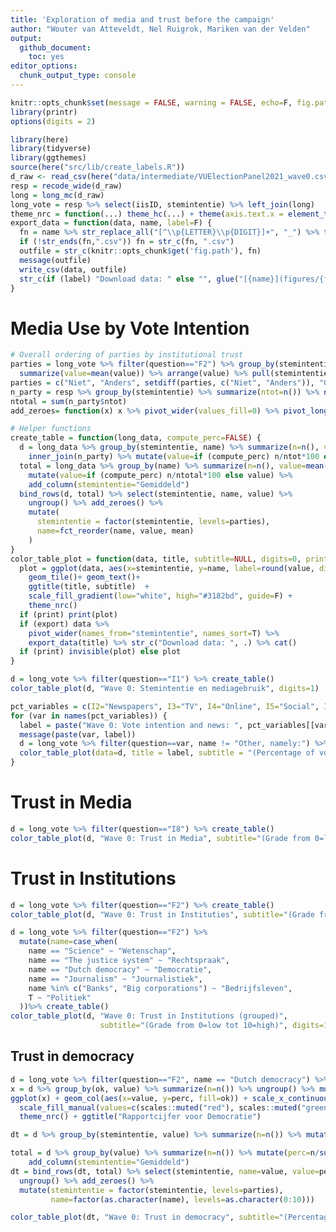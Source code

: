 ```yaml
---
title: 'Exploration of media and trust before the campaign'
author: "Wouter van Atteveldt, Nel Ruigrok, Mariken van der Velden"
output: 
  github_document:
    toc: yes
editor_options: 
  chunk_output_type: console
---
```



```r
knitr::opts_chunk$set(message = FALSE, warning = FALSE, echo=F, fig.path='figures/', fig.width = 10)
library(printr)
options(digits = 2)
```


```r
library(here)
library(tidyverse)
library(ggthemes)
source(here("src/lib/create_labels.R"))
d_raw <- read_csv(here("data/intermediate/VUElectionPanel2021_wave0.csv"))
resp = recode_wide(d_raw)
long = long_mc(d_raw)
long_vote = resp %>% select(iisID, stemintentie) %>% left_join(long)
theme_nrc = function(...) theme_hc(...) + theme(axis.text.x = element_text(angle = 45, hjust = 1), axis.title.x=element_blank(), axis.title.y=element_blank())
export_data = function(data, name, label=F) {
  fn = name %>% str_replace_all("[^\\p{LETTER}\\p{DIGIT}]+", "_") %>% trimws() 
  if (!str_ends(fn,".csv")) fn = str_c(fn, ".csv")
  outfile = str_c(knitr::opts_chunk$get('fig.path'), fn)
  message(outfile)
  write_csv(data, outfile)
  str_c(if (label) "Download data: " else "", glue("[{name}](figures/{fn})"))
} 
```

# Media Use by Vote Intention


```r
# Overall ordering of parties by institutional trust
parties = long_vote %>% filter(question=="F2") %>% group_by(stemintentie) %>% 
  summarize(value=mean(value)) %>% arrange(value) %>% pull(stemintentie)
parties = c("Niet", "Anders", setdiff(parties, c("Niet", "Anders")), "Gemiddeld")
n_party = resp %>% group_by(stemintentie) %>% summarize(ntot=n()) %>% na.omit()
ntotal = sum(n_party$ntot)
add_zeroes= function(x) x %>% pivot_wider(values_fill=0) %>% pivot_longer(-stemintentie)

# Helper functions
create_table = function(long_data, compute_perc=FALSE) {
  d = long_data %>% group_by(stemintentie, name) %>% summarize(n=n(), value=mean(value)) %>%
    inner_join(n_party) %>% mutate(value=if (compute_perc) n/ntot*100 else value)
  total = long_data %>% group_by(name) %>% summarize(n=n(), value=mean(value)) %>% 
    mutate(value=if (compute_perc) n/ntotal*100 else value) %>% 
    add_column(stemintentie="Gemiddeld") 
  bind_rows(d, total) %>% select(stemintentie, name, value) %>% 
    ungroup() %>% add_zeroes() %>% 
    mutate(
      stemintentie = factor(stemintentie, levels=parties),
      name=fct_reorder(name, value, mean)
    )
}
color_table_plot = function(data, title, subtitle=NULL, digits=0, print=T, export=T) {
  plot = ggplot(data, aes(x=stemintentie, y=name, label=round(value, digits = digits), fill=value)) +
    geom_tile()+ geom_text()+
    ggtitle(title, subtitle)  + 
    scale_fill_gradient(low="white", high="#3182bd", guide=F) +
    theme_nrc()
  if (print) print(plot)
  if (export) data %>% 
    pivot_wider(names_from="stemintentie", names_sort=T) %>% 
    export_data(title) %>% str_c("Download data: ", .) %>% cat()
  if (print) invisible(plot) else plot
}
```

```r
d = long_vote %>% filter(question=="I1") %>% create_table()
color_table_plot(d, "Wave 0: Stemintentie en mediagebruik", digits=1)
```

```r
pct_variables = c(I2="Newspapers", I3="TV", I4="Online", I5="Social", I7="Apps")
for (var in names(pct_variables)) {
  label = paste("Wave 0: Vote intention and news: ", pct_variables[[var]])
  message(paste(var, label))
  d = long_vote %>% filter(question==var, name != "Other, namely:") %>% create_table(compute_perc = T)
  color_table_plot(data=d, title = label, subtitle = "(Percentage of voters for that party; multiple options possible)")
}
```

# Trust in Media

```r
d = long_vote %>% filter(question=="I8") %>% create_table()
color_table_plot(d, "Wave 0: Trust in Media", subtitle="(Grade from 0=low tot 10=high)", digits=1)
```

# Trust in Institutions

```r
d = long_vote %>% filter(question=="F2") %>% create_table()
color_table_plot(d, "Wave 0: Trust in Instituties", subtitle="(Grade from 0=low tot 10=high)", digits=1)
```

```r
d = long_vote %>% filter(question=="F2") %>%
  mutate(name=case_when(
    name == "Science" ~ "Wetenschap",
    name == "The justice system" ~ "Rechtspraak",
    name == "Dutch democracy" ~ "Democratie",
    name == "Journalism" ~ "Journalistiek",
    name %in% c("Banks", "Big corporations") ~ "Bedrijfsleven",
    T ~ "Politiek"
  ))%>% create_table()
color_table_plot(d, "Wave 0: Trust in Institutions (grouped)", 
                    subtitle="(Grade from 0=low tot 10=high)", digits=1)
```

## Trust in democracy

```r
d = long_vote %>% filter(question=="F2", name == "Dutch democracy") %>% mutate(ok=value>5.5)
x = d %>% group_by(ok, value) %>% summarize(n=n()) %>% ungroup() %>% mutate(perc=n/sum(n)*100)
ggplot(x) + geom_col(aes(x=value, y=perc, fill=ok)) + scale_x_continuous(breaks=0:10) + 
  scale_fill_manual(values=c(scales::muted("red"), scales::muted("green")), guide=F) +
  theme_nrc() + ggtitle("Rapportcijfer voor Democratie")
```

```r
dt = d %>% group_by(stemintentie, value) %>% summarize(n=n()) %>% mutate(perc=n/sum(n)*100)

total = d %>% group_by(value) %>% summarize(n=n()) %>% mutate(perc=n/sum(n) * 100) %>% 
    add_column(stemintentie="Gemiddeld") 
dt = bind_rows(dt, total) %>% select(stemintentie, name=value, value=perc) %>% 
  ungroup() %>% add_zeroes() %>% 
  mutate(stemintentie = factor(stemintentie, levels=parties),
         name=factor(as.character(name), levels=as.character(0:10)))

color_table_plot(dt, "Wave 0: Trust in democracy", subtitle="(Percentage of voters for a party)")
```
